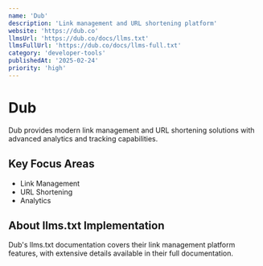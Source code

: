 ```yaml
---
name: 'Dub'
description: 'Link management and URL shortening platform'
website: 'https://dub.co'
llmsUrl: 'https://dub.co/docs/llms.txt'
llmsFullUrl: 'https://dub.co/docs/llms-full.txt'
category: 'developer-tools'
publishedAt: '2025-02-24'
priority: 'high'
---
```


# Dub

Dub provides modern link management and URL shortening solutions with advanced analytics and tracking capabilities.

## Key Focus Areas

- Link Management
- URL Shortening
- Analytics

## About llms.txt Implementation

Dub's llms.txt documentation covers their link management platform features, with extensive details available in their full documentation.
